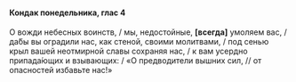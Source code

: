 #### Кондак понедельника, глас 4

О вожди небесных воинств, / мы, недостойные, **[**всегда**]** умоляем вас, / да́бы вы оградили нас, как стеной, своими молитвами, / под сенью крыл вашей неотмирной славы сохраняя нас, / к вам усердно припада́ющих и взывающих: / «О предводители вышних сил, // от опасностей избавьте нас!»
